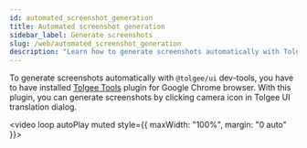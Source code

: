 ```yaml
---
id: automated_screenshot_generation
title: Automated screenshot generation
sidebar_label: Generate screenshots
slug: /web/automated_screenshot_generation
description: "Learn how to generate screenshots automatically with Tolgee ui dev-tools and Tolgee Tools plugin for Google Chrome browser."
---
```


To generate screenshots automatically with `@tolgee/ui` dev-tools, you have to have installed
[Tolgee Tools](https://chrome.google.com/webstore/detail/tolgee-tools/hacnbapajkkfohnonhbmegojnddagfnj) plugin
for Google Chrome browser. With this plugin, you can generate screenshots by clicking camera icon in Tolgee UI
translation dialog.

<video loop autoPlay muted style={{ maxWidth: "100%", margin: "0 auto" }}>
  <source src="/generate_screenshots.mov"></source>
</video>

